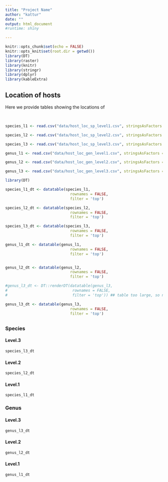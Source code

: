```yaml
---
title: "Project Name"
author: "kattur"
date: "" 
output: html_document 
#runtime: shiny

---
```


```r
knitr::opts_chunk$set(echo = FALSE)
knitr::opts_knit$set(root.dir = getwd())
library(DT)
library(raster)
library(knitr)
library(stringr)
library(dplyr)
library(kableExtra)
```


## Location of hosts

Here we provide tables showing the locations of 

<br>


```r


species_l1 <- read.csv("data/host_loc_sp_level1.csv", stringsAsFactors = FALSE)

species_l2 <- read.csv("data/host_loc_sp_level2.csv", stringsAsFactors = FALSE)

species_l3 <- read.csv("data/host_loc_sp_level3.csv", stringsAsFactors = FALSE)

genus_l1 <- read.csv("data/host_loc_gen_level1.csv", stringsAsFactors = FALSE)

genus_l2 <- read.csv("data/host_loc_gen_level2.csv", stringsAsFactors = FALSE)

genus_l3 <- read.csv("data/host_loc_gen_level3.csv", stringsAsFactors = FALSE)


```

  

```r
library(DT)

species_l1_dt <- datatable(species_l1,
                             rownames = FALSE,
                             filter = 'top')

species_l2_dt <- datatable(species_l2,
                             rownames = FALSE,
                             filter = 'top')

species_l3_dt <- datatable(species_l3,
                             rownames = FALSE,
                             filter = 'top')

genus_l1_dt <- datatable(genus_l1,
                             rownames = FALSE,
                             filter = 'top')


genus_l2_dt <- datatable(genus_l2,
                             rownames = FALSE,
                             filter = 'top')

#genus_l3_dt <- DT::renderDT(datatable(genus_l3,
#                             rownames = FALSE,
#                             filter = 'top')) ## table too large, so need to render using shiny

genus_l3_dt <- datatable(genus_l3,
                             rownames = FALSE,
                             filter = 'top') 
```

## {.tabset}

### Species{.tabset .col-leftmid}
#### Level.3 
```r
species_l3_dt   
```
#### Level.2
```r
species_l2_dt
```
#### Level.1
```r
species_l1_dt
```
##### {-}

### {-}

### Genus{.tabset .col-leftmid}
#### Level.3 
```r
genus_l3_dt   
```
#### Level.2
```r
genus_l2_dt
```
#### Level.1
```r
genus_l1_dt
```

##### {-}

### {-}

## {-}




<br>


